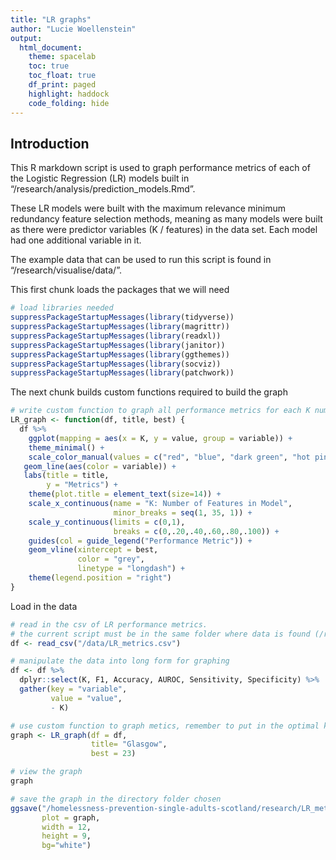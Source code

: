 ```yaml
---
title: "LR graphs"
author: "Lucie Woellenstein"
output: 
  html_document:
    theme: spacelab
    toc: true
    toc_float: true
    df_print: paged
    highlight: haddock
    code_folding: hide
---
```


## Introduction

This R markdown script is used to graph performance metrics of each of the Logistic Regression (LR)
models built in "/research/analysis/prediction_models.Rmd".

These LR models were built with the maximum relevance minimum redundancy feature selection methods, 
meaning as many models were built as there were predictor variables (K / features) in the data set. 
Each model had one additional variable in it. 

The example data that can be used to run this script is found in "/research/visualise/data/". 

This first chunk loads the packages that we will need
```r
# load libraries needed
suppressPackageStartupMessages(library(tidyverse))
suppressPackageStartupMessages(library(magrittr))
suppressPackageStartupMessages(library(readxl))
suppressPackageStartupMessages(library(janitor))
suppressPackageStartupMessages(library(ggthemes))
suppressPackageStartupMessages(library(socviz))
suppressPackageStartupMessages(library(patchwork))
```

The next chunk builds custom functions required to build the graph 

```r
# write custom function to graph all performance metrics for each K number of features in the LR model
LR_graph <- function(df, title, best) {
  df %>%
    ggplot(mapping = aes(x = K, y = value, group = variable)) +
    theme_minimal() +
    scale_color_manual(values = c("red", "blue", "dark green", "hot pink", "yellow")) +
   geom_line(aes(color = variable)) + 
   labs(title = title,
        y = "Metrics") +
    theme(plot.title = element_text(size=14)) +
    scale_x_continuous(name = "K: Number of Features in Model",
                       minor_breaks = seq(1, 35, 1)) +
    scale_y_continuous(limits = c(0,1),
                       breaks = c(0,.20,.40,.60,.80,.100)) +
    guides(col = guide_legend("Performance Metric")) + 
    geom_vline(xintercept = best, 
               color = "grey", 
               linetype = "longdash") +
    theme(legend.position = "right") 
}
```

Load in the data

```r
# read in the csv of LR performance metrics. 
# the current script must be in the same folder where data is found (/research/visualise/)
df <- read_csv("/data/LR_metrics.csv")

# manipulate the data into long form for graphing
df <- df %>%
  dplyr::select(K, F1, Accuracy, AUROC, Sensitivity, Specificity) %>%
  gather(key = "variable", 
         value = "value", 
         - K)
```


```r
# use custom function to graph metics, remember to put in the optimal k for the dashed line
graph <- LR_graph(df = df, 
                  title= "Glasgow", 
                  best = 23)

# view the graph 
graph
```

```r
# save the graph in the directory folder chosen 
ggsave("/homelessness-prevention-single-adults-scotland/research/LR_metrics.png", 
       plot = graph, 
       width = 12, 
       height = 9,
       bg="white")
```
